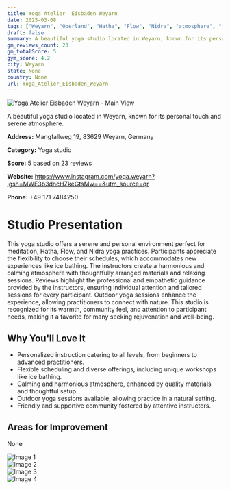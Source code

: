 ```yaml
---
title: Yoga Atelier  Eisbaden Weyarn
date: 2025-03-08
tags: ["Weyarn", "Oberland", "Hatha", "Flow", "Nidra", "atmosphere", "flexibility", "Weyarn"]  
draft: false
summary: A beautiful yoga studio located in Weyarn, known for its personal touch and serene atmosphere.
gm_reviews_count: 23
gm_totalScore: 5
gym_score: 4.2
city: Weyarn
state: None
country: None
url: Yoga_Atelier_Eisbaden_Weyarn
---
```


<div className="aspect-[16/9] relative my-8">
  <img 
    src="https://lh5.googleusercontent.com/p/AF1QipOWYAeB81SiGOdVDNzh0rdBLZ-lGb0L_imewjjX=w1920-h1080-k-no"
    alt="Yoga Atelier  Eisbaden Weyarn - Main View"
    className="object-cover absolute inset-0 w-full h-full rounded-lg"
  />
</div>

A beautiful yoga studio located in Weyarn, known for its personal touch and serene atmosphere.

**Address:** Mangfallweg 19, 83629 Weyarn, Germany

**Category:** Yoga studio

**Score:** 5 based on 23 reviews

**Website:** https://www.instagram.com/yoga.weyarn?igsh=MWE3b3dncHZkeGtsMw==&utm_source=qr

**Phone:** +49 171 7484250

# Studio Presentation

This yoga studio offers a serene and personal environment perfect for meditation, Hatha, Flow, and Nidra yoga practices. Participants appreciate the flexibility to choose their schedules, which accommodates new experiences like ice bathing. The instructors create a harmonious and calming atmosphere with thoughtfully arranged materials and relaxing sessions. Reviews highlight the professional and empathetic guidance provided by the instructors, ensuring individual attention and tailored sessions for every participant. Outdoor yoga sessions enhance the experience, allowing practitioners to connect with nature. This studio is recognized for its warmth, community feel, and attention to participant needs, making it a favorite for many seeking rejuvenation and well-being.



## Why You'll Love It

- Personalized instruction catering to all levels, from beginners to advanced practitioners.
- Flexible scheduling and diverse offerings, including unique workshops like ice bathing.
- Calming and harmonious atmosphere, enhanced by quality materials and thoughtful setup.
- Outdoor yoga sessions available, allowing practice in a natural setting.
- Friendly and supportive community fostered by attentive instructors.

## Areas for Improvement

None

<div className="grid grid-cols-1 xl:grid-cols-2 gap-4 my-8">
<div className="aspect-[4/3] relative"><img src="https://lh5.googleusercontent.com/p/AF1QipP4ckCS6mRD-h1S0070IUELazmQJR__tZv4MfZ0=w1920-h1080-k-no" alt="Image 1" className="object-cover absolute inset-0 w-full h-full rounded-lg" /></div>
<div className="aspect-[4/3] relative"><img src="https://lh5.googleusercontent.com/p/AF1QipOOGQ0cjCjVIJyh3n5qXHWtlFVtG7jVhepWK42X=w1920-h1080-k-no" alt="Image 2" className="object-cover absolute inset-0 w-full h-full rounded-lg" /></div>
<div className="aspect-[4/3] relative"><img src="https://lh5.googleusercontent.com/p/AF1QipM8zl8FZOMovzWeEzd2K_2Fwuh67JOfU6pbAMg4=w1920-h1080-k-no" alt="Image 3" className="object-cover absolute inset-0 w-full h-full rounded-lg" /></div>
<div className="aspect-[4/3] relative"><img src="https://lh5.googleusercontent.com/p/AF1QipPGDA8HVhryS_0Zlqjvpdh5PBIrzZ_5SSvgct5j=w1920-h1080-k-no" alt="Image 4" className="object-cover absolute inset-0 w-full h-full rounded-lg" /></div>
</div>
